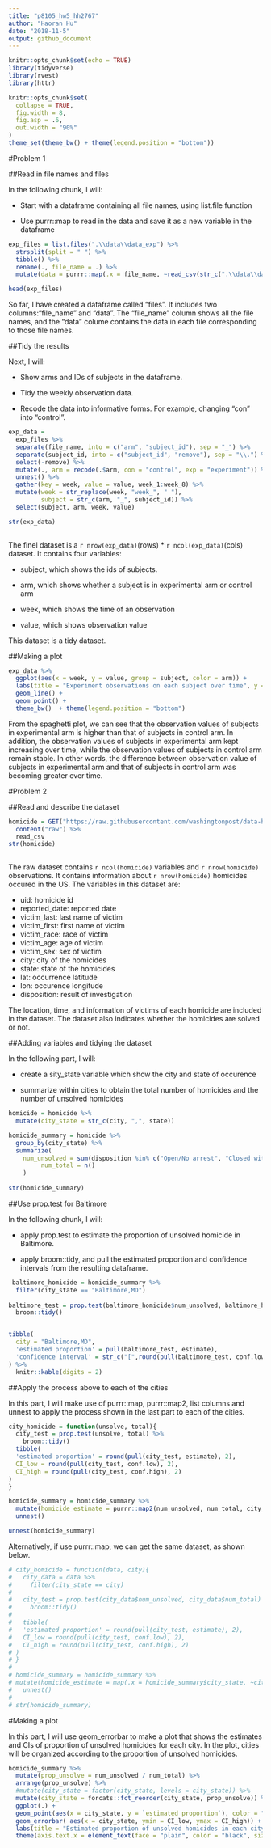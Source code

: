 ```yaml
---
title: "p8105_hw5_hh2767"
author: "Haoran Hu"
date: "2018-11-5"
output: github_document
---
```


```r
knitr::opts_chunk$set(echo = TRUE)
library(tidyverse)
library(rvest)
library(httr)

knitr::opts_chunk$set(
  collapse = TRUE,
  fig.width = 8,
  fig.asp = .6,
  out.width = "90%"
)
theme_set(theme_bw() + theme(legend.position = "bottom"))
```

#Problem 1

##Read in file names and files

In the following chunk, I will:

* Start with a dataframe containing all file names, using list.file function

* Use purrr::map to read in the data and save it as a new variable in the dataframe

```r
exp_files = list.files(".\\data\\data_exp") %>% 
  strsplit(split = " ") %>% 
  tibble() %>% 
  rename(., file_name = .) %>% 
  mutate(data = purrr::map(.x = file_name, ~read_csv(str_c(".\\data\\data_exp\\", .x)))) 

head(exp_files)
```

So far, I have created a dataframe called "files". It includes two columns:"file_name" and "data". The "file_name" column shows all the file names, and the "data" colume contains the data in each file corresponding to those file names. 

##Tidy the results

Next, I will:

* Show arms and IDs of subjects in the dataframe.

* Tidy the weekly observation data.

* Recode the data into informative forms. For example, changing "con" into "control".

```r
exp_data = 
  exp_files %>% 
  separate(file_name, into = c("arm", "subject_id"), sep = "_") %>% 
  separate(subject_id, into = c("subject_id", "remove"), sep = "\\.") %>% 
  select(-remove) %>% 
  mutate(., arm = recode(.$arm, con = "control", exp = "experiment")) %>% 
  unnest() %>% 
  gather(key = week, value = value, week_1:week_8) %>% 
  mutate(week = str_replace(week, "week_", " "),  
         subject = str_c(arm, "_", subject_id)) %>% 
  select(subject, arm, week, value)

str(exp_data)
  
```

The finel dataset is a `r nrow(exp_data)`(rows) * `r ncol(exp_data)`(cols) dataset. It contains four variables: 

* subject, which shows the ids of subjects. 

* arm, which shows whether a subject is in experimental arm or control arm

* week, which shows the time of an observation 

* value, which shows observation value

This dataset is a tidy dataset.

##Making a plot

```r
exp_data %>% 
  ggplot(aes(x = week, y = value, group = subject, color = arm)) + 
  labs(title = "Experiment observations on each subject over time", y = "Observation value") + 
  geom_line() +
  geom_point() +
  theme_bw()  + theme(legend.position = "bottom")

```

From the spaghetti plot, we can see that the observation values of subjects in experimental arm is higher than that of subjects in control arm. In addition, the observation values of subjects in experimental arm kept increasing over time, while the observation values of subjects in control arm remain stable. In other words, the difference between observation value of subjects in experimental arm and that of subjects in control arm was becoming greater over time.

#Problem 2

##Read and describe the dataset

```r

homicide = GET("https://raw.githubusercontent.com/washingtonpost/data-homicides/master/homicide-data.csv") %>% 
  content("raw") %>% 
  read_csv
str(homicide)
  
```

The raw dataset contains `r ncol(homicide)` variables and `r nrow(homicide)` observations. It contains information about `r nrow(homicide)` homicides occured in the US. The variables in this dataset are:

* uid: homicide id
* reported_date: reported date
* victim_last: last name of victim
* victim_first: first name of victim
* victim_race: race of victim
* victim_age: age of victim
* victim_sex: sex of victim
* city: city of the homicides
* state: state of the homicides
* lat: occurrence latitude
* lon: occurence longitude
* disposition: result of investigation

The location, time, and information of victims of each homicide are included in the dataset. The dataset also indicates whether the homicides are solved or not.

##Adding variables and tidying the dataset

In the following part, I will:

* create a sity_state variable which show the city and state of occurence

* summarize within cities to obtain the total number of homicides and the number of unsolved homicides

```r
homicide = homicide %>% 
  mutate(city_state = str_c(city, ",", state))

homicide_summary = homicide %>% 
  group_by(city_state) %>% 
  summarize(
    num_unsolved = sum(disposition %in% c("Open/No arrest", "Closed without arrest")),
         num_total = n()
    )
  
str(homicide_summary)
```

##Use prop.test for Baltimore

In the following chunk, I will:

* apply prop.test to estimate the proportion of unsolved homicide in Baltimore.

* apply broom::tidy, and pull the estimated proportion and confidence intervals from the resulting dataframe.

```r
 baltimore_homicide = homicide_summary %>% 
  filter(city_state == "Baltimore,MD")
  
baltimore_test = prop.test(baltimore_homicide$num_unsolved, baltimore_homicide$num_total) %>% 
  broom::tidy() 


tibble(
  city = "Baltimore,MD",
  'estimated proportion' = pull(baltimore_test, estimate),
  'confidence interval' = str_c("[",round(pull(baltimore_test, conf.low), 2),", ", round(pull(baltimore_test, conf.high), 2), "]")
) %>% 
  knitr::kable(digits = 2)
```

##Apply the process above to each of the cities

In this part, I will make use of purrr::map, purrr::map2, list columns and unnest to apply the process shown in the last part to each of the cities.

```r
city_homicide = function(unsolve, total){
  city_test = prop.test(unsolve, total) %>% 
    broom::tidy()
  tibble(
  'estimated proportion' = round(pull(city_test, estimate), 2),
  CI_low = round(pull(city_test, conf.low), 2), 
  CI_high = round(pull(city_test, conf.high), 2)
)
}

homicide_summary = homicide_summary %>% 
  mutate(homicide_estimate = purrr::map2(num_unsolved, num_total, city_homicide)) %>% 
  unnest()

unnest(homicide_summary)
```

Alternatively, if use purrr::map, we can get the same dataset, as shown below.

```r
# city_homicide = function(data, city){
#   city_data = data %>%
#     filter(city_state == city)
#   
#   city_test = prop.test(city_data$num_unsolved, city_data$num_total) %>% 
#     broom::tidy()
#   
#   tibble(
#   'estimated proportion' = round(pull(city_test, estimate), 2),
#   CI_low = round(pull(city_test, conf.low), 2), 
#   CI_high = round(pull(city_test, conf.high), 2)
# )
# }
# 
# homicide_summary = homicide_summary %>% 
# mutate(homicide_estimate = map(.x = homicide_summary$city_state, ~city_homicide(data = homicide_summary, city = .x))) %>% 
#   unnest()
# 
# str(homicide_summary)
```

#Making a plot

In this part, I will use geom_errorbar to make a plot that shows the estimates and CIs of proportion of unsolved homicides for each city. In the plot, cities will be organized according to the proportion of unsolved homicides.

```r
homicide_summary %>% 
  mutate(prop_unsolve = num_unsolved / num_total) %>% 
  arrange(prop_unsolve) %>% 
  #mutate(city_state = factor(city_state, levels = city_state)) %>% 
  mutate(city_state = forcats::fct_reorder(city_state, prop_unsolve)) %>% 
  ggplot(.) +
  geom_point(aes(x = city_state, y = `estimated proportion`), color = "brown1") +
  geom_errorbar( aes(x = city_state, ymin = CI_low, ymax = CI_high)) +
  labs(title = "Estimated proportion of unsolved homicides in each city", x = "City") +
  theme(axis.text.x = element_text(face = "plain", color = "black", size = 6.5, angle = 90), legend.position = "null")
```

